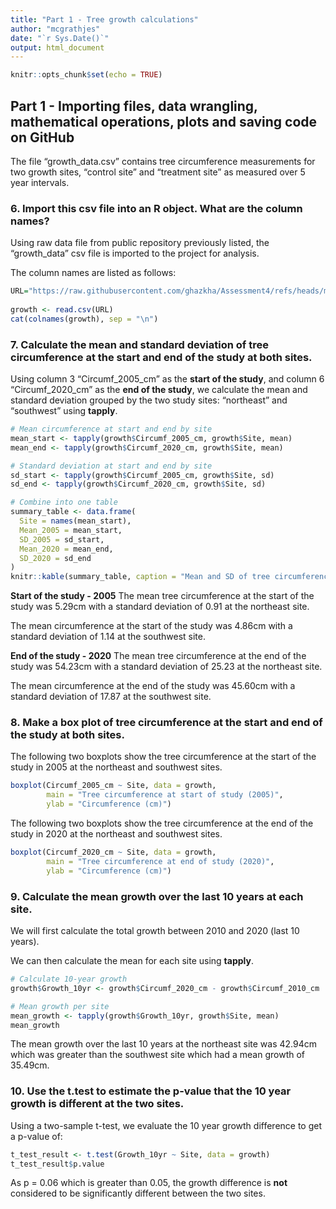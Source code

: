 ```yaml
---
title: "Part 1 - Tree growth calculations"
author: "mcgrathjes"
date: "`r Sys.Date()`"
output: html_document
---
```


```r
knitr::opts_chunk$set(echo = TRUE)
```

## Part 1 - Importing files, data wrangling, mathematical operations, plots and saving code on GitHub

The file “growth_data.csv” contains tree circumference measurements for two growth sites, "control site" and "treatment site" as measured over 5 year intervals.

### 6. Import this csv file into an R object. What are the column names?
Using raw data file from public repository previously listed, the "growth_data" csv file is imported to the project for analysis. 

The column names are listed as follows:
```r
URL="https://raw.githubusercontent.com/ghazkha/Assessment4/refs/heads/main/growth_data.csv"
 
growth <- read.csv(URL)
cat(colnames(growth), sep = "\n")

```
### 7. Calculate the mean and standard deviation of tree circumference at the start and end of the study at both sites.
Using column 3 "Circumf_2005_cm" as the **start of the study**, and column 6 "Circumf_2020_cm" as the **end of the study**, we calculate the mean and standard deviation grouped by the two study sites: "northeast" and "southwest" using **tapply**.

```r
# Mean circumference at start and end by site
mean_start <- tapply(growth$Circumf_2005_cm, growth$Site, mean)
mean_end <- tapply(growth$Circumf_2020_cm, growth$Site, mean)

# Standard deviation at start and end by site
sd_start <- tapply(growth$Circumf_2005_cm, growth$Site, sd)
sd_end <- tapply(growth$Circumf_2020_cm, growth$Site, sd)

# Combine into one table
summary_table <- data.frame(
  Site = names(mean_start),
  Mean_2005 = mean_start,
  SD_2005 = sd_start,
  Mean_2020 = mean_end,
  SD_2020 = sd_end
)
knitr::kable(summary_table, caption = "Mean and SD of tree circumference at start and end of study")

```

**Start of the study - 2005**
The mean tree circumference at the start of the study was 5.29cm with a standard deviation of 0.91 at the northeast site. 

The mean circumference at the start of the study was 4.86cm with a standard deviation of 1.14 at the southwest site.

**End of the study - 2020**
The mean tree circumference at the end of the study was 54.23cm with a standard deviation of 25.23 at the northeast site. 

The mean circumference at the end of the study was 45.60cm with a standard deviation of 17.87 at the southwest site.


### 8. Make a box plot of tree circumference at the start and end of the study at both sites.

The following two boxplots show the tree circumference at the start of the study in 2005 at the northeast and southwest sites.

```r
boxplot(Circumf_2005_cm ~ Site, data = growth,
        main = "Tree circumference at start of study (2005)",
        ylab = "Circumference (cm)")
```

The following two boxplots show the tree circumference at the end of the study in 2020 at the northeast and southwest sites.
```r
boxplot(Circumf_2020_cm ~ Site, data = growth,
        main = "Tree circumference at end of study (2020)",
        ylab = "Circumference (cm)")

```


### 9. Calculate the mean growth over the last 10 years at each site.

We will first calculate the total growth between 2010 and 2020 (last 10 years).

We can then calculate the mean for each site using **tapply**.

```r
# Calculate 10-year growth
growth$Growth_10yr <- growth$Circumf_2020_cm - growth$Circumf_2010_cm

# Mean growth per site
mean_growth <- tapply(growth$Growth_10yr, growth$Site, mean)
mean_growth

```

The mean growth over the last 10 years at the northeast site was 42.94cm which was greater than the southwest site which had a mean growth of 35.49cm.

### 10. Use the t.test to estimate the p-value that the 10 year growth is different at the two sites.

Using a two-sample t-test, we evaluate the 10 year growth difference to get a p-value of:

```r
t_test_result <- t.test(Growth_10yr ~ Site, data = growth)
t_test_result$p.value
```

As p = 0.06 which is greater than 0.05, the growth difference is **not** considered to be significantly different between the two sites.